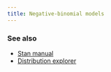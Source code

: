 ```yaml
---
title: Negative-binomial models
---
```




### See also

- [Stan manual](https://mc-stan.org/docs/functions-reference/unbounded_discrete_distributions.html#negative-binomial-distribution)
- [Distribution explorer](https://distribution-explorer.github.io/discrete/negative_binomial.html)
